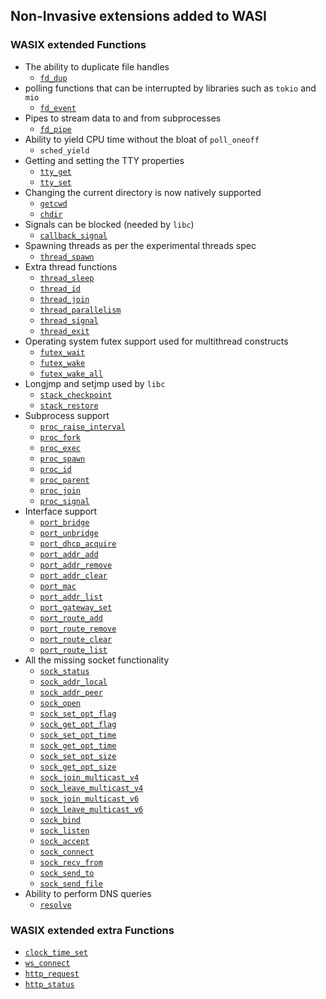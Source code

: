 ## Non-Invasive extensions added to WASI

### WASIX extended Functions

- The ability to duplicate file handles
  - [`fd_dup`](/docs/api-reference/wasix/fd_dup)
- polling functions that can be interrupted by libraries such as `tokio` and `mio`
  - [`fd_event`](/docs/api-reference/wasix/fd_event)
- Pipes to stream data to and from subprocesses
  - [`fd_pipe`](/docs/api-reference/wasix/fd_pipe)
- Ability to yield CPU time without the bloat of `poll_oneoff`
  - `sched_yield`
- Getting and setting the TTY properties
  - [`tty_get`](/docs/api-reference/wasix/tty_get)
  - [`tty_set`](/docs/api-reference/wasix/tty_set)
- Changing the current directory is now natively supported
  - [`getcwd`](/docs/api-reference/wasix/getcwd)
  - [`chdir`](/docs/api-reference/wasix/chdir)
- Signals can be blocked (needed by `libc`)
  - [`callback_signal`](/docs/api-reference/wasix/callback_signal)
- Spawning threads as per the experimental threads spec
  - [`thread_spawn`](/docs/api-reference/wasix/thread_spawn)
- Extra thread functions
  - [`thread_sleep`](/docs/api-reference/wasix/thread_sleep)
  - [`thread_id`](/docs/api-reference/wasix/thread_id)
  - [`thread_join`](/docs/api-reference/wasix/thread_join)
  - [`thread_parallelism`](/docs/api-reference/wasix/thread_parallelism)
  - [`thread_signal`](/docs/api-reference/wasix/thread_signal)
  - [`thread_exit`](/docs/api-reference/wasix/thread_exit)
- Operating system futex support used for multithread constructs
  - [`futex_wait`](/docs/api-reference/wasix/futex_wait)
  - [`futex_wake`](/docs/api-reference/wasix/futex_wake)
  - [`futex_wake_all`](/docs/api-reference/wasix/futex_wake_all)
- Longjmp and setjmp used by `libc`
  - [`stack_checkpoint`](/docs/api-reference/wasix/stack_checkpoint)
  - [`stack_restore`](/docs/api-reference/wasix/stack_restore)
- Subprocess support
  - [`proc_raise_interval`](/docs/api-reference/wasix/proc_raise_interval)
  - [`proc_fork`](/docs/api-reference/wasix/proc_fork)
  - [`proc_exec`](/docs/api-reference/wasix/proc_exec)
  - [`proc_spawn`](/docs/api-reference/wasix/proc_spawn)
  - [`proc_id`](/docs/api-reference/wasix/proc_id)
  - [`proc_parent`](/docs/api-reference/wasix/proc_parent)
  - [`proc_join`](/docs/api-reference/wasix/proc_join)
  - [`proc_signal`](/docs/api-reference/wasix/proc_signal)
- Interface support
  - [`port_bridge`](/docs/api-reference/wasix/port_bridge)
  - [`port_unbridge`](/docs/api-reference/wasix/port_unbridge)
  - [`port_dhcp_acquire`](/docs/api-reference/wasix/port_dhcp_acquire)
  - [`port_addr_add`](/docs/api-reference/wasix/port_addr_add)
  - [`port_addr_remove`](/docs/api-reference/wasix/port_addr_remove)
  - [`port_addr_clear`](/docs/api-reference/wasix/port_addr_clear)
  - [`port_mac`](/docs/api-reference/wasix/port_mac)
  - [`port_addr_list`](/docs/api-reference/wasix/port_addr_list)
  - [`port_gateway_set`](/docs/api-reference/wasix/port_gateway_set)
  - [`port_route_add`](/docs/api-reference/wasix/port_route_add)
  - [`port_route_remove`](/docs/api-reference/wasix/port_route_remove)
  - [`port_route_clear`](/docs/api-reference/wasix/port_route_clear)
  - [`port_route_list`](/docs/api-reference/wasix/port_route_list)
- All the missing socket functionality
  - [`sock_status`](/docs/api-reference/wasix/sock_status)
  - [`sock_addr_local`](/docs/api-reference/wasix/sock_addr_local)
  - [`sock_addr_peer`](/docs/api-reference/wasix/sock_addr_peer)
  - [`sock_open`](/docs/api-reference/wasix/sock_open)
  - [`sock_set_opt_flag`](/docs/api-reference/wasix/sock_set_opt_flag)
  - [`sock_get_opt_flag`](/docs/api-reference/wasix/sock_get_opt_flag)
  - [`sock_set_opt_time`](/docs/api-reference/wasix/sock_set_opt_time)
  - [`sock_get_opt_time`](/docs/api-reference/wasix/sock_get_opt_time)
  - [`sock_set_opt_size`](/docs/api-reference/wasix/sock_set_opt_size)
  - [`sock_get_opt_size`](/docs/api-reference/wasix/sock_get_opt_size)
  - [`sock_join_multicast_v4`](/docs/api-reference/wasix/sock_join_multicast_v4)
  - [`sock_leave_multicast_v4`](/docs/api-reference/wasix/sock_leave_multicast_v4)
  - [`sock_join_multicast_v6`](/docs/api-reference/wasix/sock_join_multicast_v6)
  - [`sock_leave_multicast_v6`](/docs/api-reference/wasix/sock_leave_multicast_v6)
  - [`sock_bind`](/docs/api-reference/wasix/sock_bind)
  - [`sock_listen`](/docs/api-reference/wasix/sock_listen)
  - [`sock_accept`](/docs/api-reference/wasix/sock_accept)
  - [`sock_connect`](/docs/api-reference/wasix/sock_connect)
  - [`sock_recv_from`](/docs/api-reference/wasix/sock_recv_from)
  - [`sock_send_to`](/docs/api-reference/wasix/sock_send_to)
  - [`sock_send_file`](/docs/api-reference/wasix/sock_send_file)
- Ability to perform DNS queries
  - [`resolve`](/docs/api-reference/wasix/resolve)

### WASIX extended extra Functions

- [`clock_time_set`](/docs/api-reference/wasix/clock_time_set)
- [`ws_connect`](/docs/api-reference/wasix/ws_connect)
- [`http_request`](/docs/api-reference/wasix/http_request)
- [`http_status`](/docs/api-reference/wasix/http_status)
